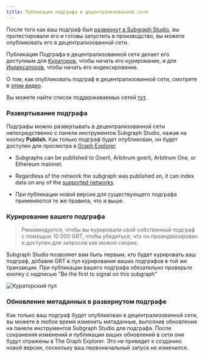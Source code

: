 ```yaml
---
title: Публикация подграфа в децентрализованной сети
---
```


После того как ваш подграф был [развернут в Subgraph Studio](/deploying/deploying-a-subgraph-to-studio), вы протестировали его и готовы запустить в производство, вы можете опубликовать его в децентрализованной сети.

Публикация Подграфа в децентрализованной сети делает его доступным для [Кураторов](/network/curating), чтобы начать его курирование, и для [Индексаторов](/network/indexing), чтобы начать его индексирование.

О том, как опубликовать подграф в децентрализованной сети, смотрите в [этом видео](https://youtu.be/HfDgC2oNnwo?t=580).

Вы можете найти список поддерживаемых сетей [тут](/developing/supported-networks).

### Развертывание подграфа

Подграфы можно развертывать в децентрализованной сети непосредственно с панели инструментов Subgraph Studio, нажав на кнопку **Publish**. Как только подграф будет опубликован, он будет доступен для просмотра в [Graph Explorer](https://thegraph.com/explorer/).

- Subgraphs can be published to Goerli, Arbitrum goerli, Arbitrum One, or Ethereum mainnet.

- Regardless of the network the subgraph was published on, it can index data on any of the [supported networks](/developing/supported-networks).

- При публикации новой версии для существующего подграфа применяются те же правила, что и выше.

### Курирование вашего подграфа

> Рекомендуется, чтобы вы курировали свой собственный подграф с помощью 10 000 GRT, чтобы убедиться, что он проиндексирован и доступен для запросов как можно скорее.

Subgraph Studio позволяет вам быть первым, кто будет курировать ваш подграф, добавив GRT в пул курирования ваших подграфов в той же транзакции. При публикации вашего подграфа обязательно проверьте кнопку с надписью "Be the first to signal on this subgraph"

![Кураторский пул](/img/curate-own-subgraph-tx.png)

### Обновление метаданных в развернутом подграфе

Как только ваш подграф будет опубликован в децентрализованной сети, вы можете в любое время изменить метаданные, выполнив обновление на панели инструментов Subgraph Studio для подграфа. После сохранения изменений и публикации ваших обновлений в сети они будут отражены в The Graph Explorer. Это не приведет к созданию новой версии, поскольку ваш первоначальный запуск не изменился.
